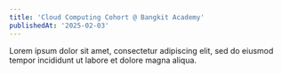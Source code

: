 ```yaml
---
title: 'Cloud Computing Cohort @ Bangkit Academy'
publishedAt: '2025-02-03'
---
```


Lorem ipsum dolor sit amet, consectetur adipiscing elit, sed do eiusmod tempor incididunt ut labore et dolore magna aliqua.
